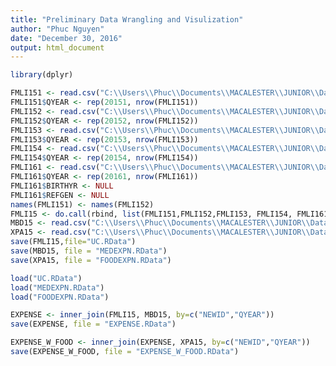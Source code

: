 ```yaml
---
title: "Preliminary Data Wrangling and Visulization"
author: "Phuc Nguyen"
date: "December 30, 2016"
output: html_document
---
```


```r
library(dplyr)
```

```r
FMLI151 <- read.csv("C:\\Users\\Phuc\\Documents\\MACALESTER\\JUNIOR\\Data Challenge\\intrvw15\\fmli151x.csv")
FMLI151$QYEAR <- rep(20151, nrow(FMLI151))
FMLI152 <- read.csv("C:\\Users\\Phuc\\Documents\\MACALESTER\\JUNIOR\\Data Challenge\\intrvw15\\fmli152.csv")
FMLI152$QYEAR <- rep(20152, nrow(FMLI152))
FMLI153 <- read.csv("C:\\Users\\Phuc\\Documents\\MACALESTER\\JUNIOR\\Data Challenge\\intrvw15\\fmli153.csv")
FMLI153$QYEAR <- rep(20153, nrow(FMLI153))
FMLI154 <- read.csv("C:\\Users\\Phuc\\Documents\\MACALESTER\\JUNIOR\\Data Challenge\\intrvw15\\fmli154.csv")
FMLI154$QYEAR <- rep(20154, nrow(FMLI154))
FMLI161 <- read.csv("C:\\Users\\Phuc\\Documents\\MACALESTER\\JUNIOR\\Data Challenge\\intrvw15\\fmli161.csv")
FMLI161$QYEAR <- rep(20161, nrow(FMLI161))
FMLI161$BIRTHYR <- NULL
FMLI161$REFGEN <- NULL
names(FMLI151) <- names(FMLI152)
FMLI15 <- do.call(rbind, list(FMLI151,FMLI152,FMLI153, FMLI154, FMLI161))
MBD15 <- read.csv("C:\\Users\\Phuc\\Documents\\MACALESTER\\JUNIOR\\Data Challenge\\expn15\\mdb15.csv")
XPA15 <- read.csv("C:\\Users\\Phuc\\Documents\\MACALESTER\\JUNIOR\\Data Challenge\\expn15\\xpa15.csv")
save(FMLI15,file="UC.RData")
save(MBD15, file = "MEDEXPN.RData")
save(XPA15, file = "FOODEXPN.RData")
```

```r
load("UC.RData")
load("MEDEXPN.RData")
load("FOODEXPN.RData")
```

```r
EXPENSE <- inner_join(FMLI15, MBD15, by=c("NEWID","QYEAR"))
save(EXPENSE, file = "EXPENSE.RData")

EXPENSE_W_FOOD <- inner_join(EXPENSE, XPA15, by=c("NEWID","QYEAR"))
save(EXPENSE_W_FOOD, file = "EXPENSE_W_FOOD.RData")
```